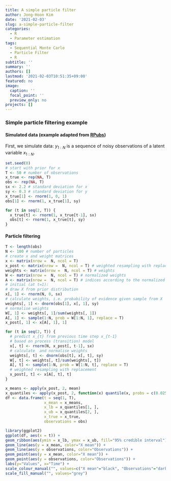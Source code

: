 ```yaml
---
title: A simple particle filter
author: Jong-Hoon Kim
date: '2021-02-03'
slug: a-simple-particle-filter
categories:
  - R
  - Parameter estimation
tags:
  - Sequential Monte Carlo
  - Particle Filter
  - R
subtitle: ''
summary: ''
authors: []
lastmod: '2021-02-03T10:51:35+09:00'
featured: no
image:
  caption: ''
  focal_point: ''
  preview_only: no
projects: []
---
```

### Simple particle filtering example
#### Simulated data (example adapted from [RPubs](https://rpubs.com/awellis/180442))

First, we simulate data: $y_{1:N}$ is a sequence of noisy observations of a latent variable $x_{1:N}$.
```r
set.seed(0)
# start with prior for x
T <- 50 # number of observations
x_true <- rep(NA, T)
obs <- rep(NA, T)
sx <- 2.2 # standard deviation for x
sy <- 0.3 # standard deviation for y
x_true[1] <- rnorm(1, 0, 1)
obs[1] <- rnorm(1, x_true[1], sy)

for (t in seq(2, T)) {
  x_true[t] <- rnorm(1, x_true[t-1], sx)
  obs[t] <- rnorm(1, x_true[t], sy)
}
```

#### Particle filtering
```r
T <- length(obs)
N <- 100 # number of particles
# create x and weight matrices
x <- matrix(nrow =  N, ncol = T)
x_post <- matrix(nrow =  N, ncol = T) # weighted resampling with replacement. This ensures that X will converge to the true
weights <- matrix(nrow =  N, ncol = T) # weights
W <- matrix(nrow =  N, ncol = T) # normalized weights
A <- matrix(nrow =  N, ncol = T) # indices according to the normalized weights
# initial (at t=1):
# draw X from prior distribution
x[, 1] <- rnorm(N, 0, sx)
# calculate weights, i.e. probability of evidence given sample from X
weights[, 1] <- dnorm(obs[1], x[, 1], sy)
# normalise weights 
W[, 1] <- weights[, 1]/sum(weights[, 1])
A[, 1] <- sample(1:N, prob = W[1:N, 1], replace = T) 
x_post[, 1] <- x[A[, 1], 1] 

for (t in seq(2, T)) {
  # predict x_{t} from previous time step x_{t-1}
  # based on process (transition) model
  x[, t] <- rnorm(N, x_post[, t-1], sx)
  # calculate  and normalise weights
  weights[, t] <- dnorm(obs[t], x[, t], sy)
  W[, t] <- weights[, t]/sum(weights[, t])
  A[, t] <- sample(1:N, prob = W[1:N, t], replace = T)
  # weighted resampling with replacement
  x_post[, t] <- x[A[, t], t]
}

x_means <- apply(x_post, 2, mean)
x_quantiles <- apply(x_post, 2, function(x) quantile(x, probs = c(0.025, 0.975)))
df <- data.frame(t = seq(1, T),
                 x_mean = x_means,
                 x_lb = x_quantiles[1, ],
                 x_ub = x_quantiles[2, ],
                 x_true = x_true,
                 observations = obs)

library(ggplot2)
ggplot(df, aes(x = t)) +
geom_ribbon(aes(ymin = x_lb, ymax = x_ub, fill="95% credible interval")) +
geom_line(aes(y = x_mean, color="X mean")) +
geom_line(aes(y = observations, color="Observations")) +
geom_point(aes(y = x_mean, color="X mean")) +
geom_point(aes(y = observations, color="Observations")) +
labs(y="Values", x="Time") + 
scale_colour_manual("", values=c("X mean"="black", "Observations"="darkred")) +
scale_fill_manual("", values="grey")
  
```



